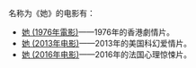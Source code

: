 名称为《她》的电影有：
*[[她_(1976年電影)|她 (1976年電影)]]——1976年的香港劇情片。
*[[雲端情人|她 (2013年电影)]]——2013年的美国科幻爱情片。
*[[她的危險遊戲|她 (2016年电影)]]——2016年的法国心理惊悚片。


{{disambig|T|cat=一字作品消歧义}}